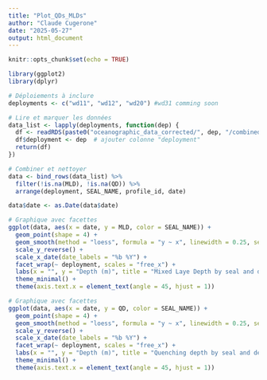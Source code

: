 ```yaml
---
title: "Plot_QDs_MLDs"
author: "Claude Cugerone"
date: "2025-05-27"
output: html_document
---
```


```r
knitr::opts_chunk$set(echo = TRUE)
```

```r

library(ggplot2)
library(dplyr)

# Déploiements à inclure
deployments <- c("wd11", "wd12", "wd20") #wd31 comming soon

# Lire et marquer les données
data_list <- lapply(deployments, function(dep) {
  df <- readRDS(paste0("oceanographic_data_corrected/", dep, "/combined_", dep, ".rds"))
  df$deployment <- dep  # ajouter colonne "deployment"
  return(df)
})

# Combiner et nettoyer
data <- bind_rows(data_list) %>%
  filter(!is.na(MLD), !is.na(QD)) %>%
  arrange(deployment, SEAL_NAME, profile_id, date)

data$date <- as.Date(data$date)

# Graphique avec facettes
ggplot(data, aes(x = date, y = MLD, color = SEAL_NAME)) +
  geom_point(shape = 4) +
  geom_smooth(method = "loess", formula = "y ~ x", linewidth = 0.25, se = FALSE) +
  scale_y_reverse() +
  scale_x_date(date_labels = "%b %Y") +
  facet_wrap(~ deployment, scales = "free_x") + 
  labs(x = "", y = "Depth (m)", title = "Mixed Laye Depth by seal and deployment") +
  theme_minimal() +
  theme(axis.text.x = element_text(angle = 45, hjust = 1))

# Graphique avec facettes
ggplot(data, aes(x = date, y = QD, color = SEAL_NAME)) +
  geom_point(shape = 4) +
  geom_smooth(method = "loess", formula = "y ~ x", linewidth = 0.25, se = FALSE) +
  scale_y_reverse() +
  scale_x_date(date_labels = "%b %Y") +
  facet_wrap(~ deployment, scales = "free_x") + 
  labs(x = "", y = "Depth (m)", title = "Quenching depth by seal and deployment") +
  theme_minimal() +
  theme(axis.text.x = element_text(angle = 45, hjust = 1))

```

